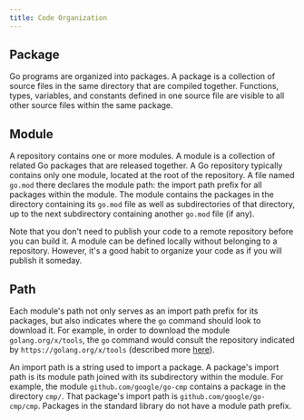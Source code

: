 ```yaml
---
title: Code Organization
---
```


## Package

Go programs are organized into packages. A package is a collection of source files in the same directory that are compiled together. Functions, types, variables, and constants defined in one source file are visible to all other source files within the same package.

## Module

A repository contains one or more modules. A module is a collection of related Go packages that are released together. A Go repository typically contains only one module, located at the root of the repository. A file named `go.mod` there declares the module path: the import path prefix for all packages within the module. The module contains the packages in the directory containing its `go.mod` file as well as subdirectories of that directory, up to the next subdirectory containing another `go.mod` file \(if any\).

Note that you don't need to publish your code to a remote repository before you can build it. A module can be defined locally without belonging to a repository. However, it's a good habit to organize your code as if you will publish it someday.

## Path

Each module's path not only serves as an import path prefix for its packages, but also indicates where the `go` command should look to download it. For example, in order to download the module `golang.org/x/tools`, the `go` command would consult the repository indicated by `https://golang.org/x/tools` \(described more [here](https://golang.org/cmd/go/#hdr-Relative_import_paths)\).

An import path is a string used to import a package. A package's import path is its module path joined with its subdirectory within the module. For example, the module `github.com/google/go-cmp` contains a package in the directory `cmp/`. That package's import path is `github.com/google/go-cmp/cmp`. Packages in the standard library do not have a module path prefix.
